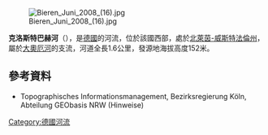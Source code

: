 {{Coord|52|15|6|N|8|31|44|E|display=title}}
[[Image:Bieren_Juni_2008_(16).jpg|right]]

'''克洛斯特巴赫河'''（{{lang-de|Klosterbach}}），是[[德國|德國]]的河流，位於該國西部，處於[[北萊茵-威斯特法倫州|北萊茵-威斯特法倫州]]，屬於[[大奧厄河_(威悉河支流)|大奧厄河]]的支流，河道全長1.6公里，發源地海拔高度152米。

==參考資料==
* Topographisches Informationsmanagement, Bezirksregierung Köln, Abteilung GEObasis NRW (Hinweise)

{{Germany-geo-stub}}
[[Category:德國河流|Category:德國河流]]